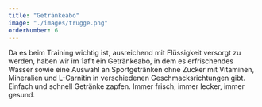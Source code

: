 ```yaml
---
title: "Getränkeabo"
image: "./images/trugge.png"
orderNumber: 6
---
```


Da es beim Training wichtig ist, ausreichend mit Flüssigkeit versorgt zu werden, haben wir im 1afit ein
Getränkeabo, in dem es erfrischendes Wasser sowie eine Auswahl an Sportgetränken ohne Zucker mit Vitaminen,
Mineralien und L-Carnitin in verschiedenen Geschmacksrichtungen gibt. Einfach und schnell Getränke zapfen.
Immer frisch, immer lecker, immer gesund.
